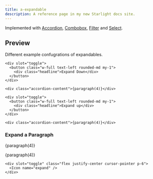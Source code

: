 ```yaml
---
title: a-expandable
description: A reference page in my new Starlight docs site.
---
```



<Pills>
  <Lit />
</Pills>

<Elements />

Implemented with [Accordion](/atrium/components/accordion), [Combobox](/atrium/components/combobox), [Filter](/atrium/components/filter) and [Select](/atrium/components/select).

<TypeDoc source="../packages/elements/packages/expandable" symbol="Expandable" />

## Preview

Different example confugrations of expandables.

<div class="not-content box">
  <a-expandable class="accordion">

    <div slot="toggle">
      <button class="w-full text-left rounded-md my-1">
        <div class="headline">Expand Down</div>
      </button>
    </div>

    <div class="accordion-content">{paragraph(4)}</div>

  </a-expandable>
</div>

<div class="not-content box">
  <a-expandable client:load class="accordion" direction="up">

    <div slot="toggle">
      <button class="w-full text-left rounded-md my-1">
        <div class="headline">Expand up</div>
      </button>
    </div>

    <div class="accordion-content">{paragraph(4)}</div>

  </a-expandable>
</div>

### Expand a Paragraph

<div class="not-content box">
  <p>{paragraph(4)}</p>

  <a-expandable class="accordion" direction="up" data-id="one">
    <p>{paragraph(4)}</p>

    <div slot="toggle" class="flex justify-center cursor-pointer p-6">
      <Icon name="expand" />
    </div>

  </a-expandable>
</div>
